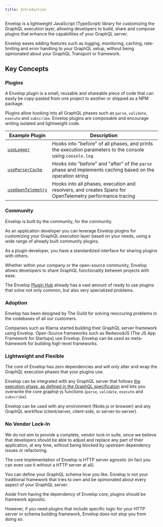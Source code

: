 ```yaml
---
title: Introduction
---
```


Envelop is a lightweight JavaScript (TypeScript) library for customizing the GraphQL execution layer, allowing developers to build, share
and compose plugins that enhance the capabilities of your GraphQL server.

Envelop eases adding features such as logging, monitoring, caching, rate-limiting and error handling to your GraphQL setup, without being opinionated about your GraphQL Transport or framework.

## Key Concepts

### Plugins

A Envelop plugin is a small, reusable and shareable piece of code that can easily be copy-pasted from one project to another or shipped as a NPM package.

Plugins allow hooking into all GraphQL phases such as `parse`, `validate`, `execute` and `subscribe`. Envelop plugins are composable and encourage writing isolated and lightweight code.

| <PluginTableColumnSpace>Example Plugin</PluginTableColumnSpace> | Description                                                                                               |
| --------------------------------------------------------------- | --------------------------------------------------------------------------------------------------------- |
| [`useLogger`](/plugins/use-logger)                              | Hooks into "before" of all phases, and prints the execution parameters to the console using `console.log` |
| [`useParserCache`](/plugins/use-parser-cache)                   | Hooks into "before" and "after" of the `parse` phase and implements caching based on the operation string |
| [`useOpenTelemetry`](/plugins/use-open-telemetry)               | Hooks into all phases, execution and resolvers, and creates Spans for OpenTelemetry performance tracing   |

### Community

Envelop is built by the community, for the community.

As an application developer you can leverage Envelop plugins for customizing your GraphQL execution layer based on your needs, using a wide range of already built community plugins.

As a plugin developer, you have a standardized interface for sharing plugins with others.

Whether within your company or the open-source community, Envelop allows developers to share GraphQL functionality between projects with ease.

The Envelop [Plugin Hub](/plugins) already has a vast amount of ready to use plugins that solve not only common, but also very specialized problems.

### Adoption

Envelop has been designed by The Guild for solving reoccuring problems in the codebases of all our customers.

Companies such as Klarna started building their GraphQL server framework using Envelop. Open-Source frameworks such as RedwoodJS (The JS App Framework for Startups) use Envelop. Envelop can be used as meta-framework for building high-level frameworks.

### Lightweight and Flexible

The core of Envelop has zero dependencies and will only alter and wrap the GraphQL execution phases that your plugins use.

Envelop can be integrated with any GraphQL server that follows [the execution phase, as defined in the GraphQL specification](https://spec.graphql.org/June2018/#sec-Executing-Requests) and lets you overwrite the core graphql-js functions (`parse`, `validate`, `execute` and `subscribe`).

Envelop can be used with any environment (Node.js or browser) and any GraphQL workflow (client/server, client-side, or server-to-server).

### No Vendor Lock-In

We do not aim to provide a complete, vendor lock-in suite, since we believe that developers should be able to adjust and replace any part of their application, at any time, without being blocked by upstream dependency issues or refactoring.

The core implementation of Envelop is HTTP server agnostic (in fact you can even use it without a HTTP server at all).

You can define your GraphQL schema how you like. Envelop is not your traditional framework that tries to own and be opinionated about every aspect of your GraphQL server.

Aside from having the dependency of Envelop core, plugins should be framework agnostic.

However, if you need plugins that include specific logic for your HTTP server or schema building framework, Envelop does not stop you from doing so.
